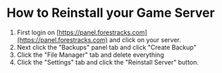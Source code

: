 # How to Reinstall your Game Server

1) First login on [https://panel.forestracks.com](https://panel.forestracks.com) and click on your server.
2) Next click the "Backups" panel tab and click "Create Backup"
3) Click the "File Manager" tab and delete everything
4) Click the "Settings" tab and click the "Reinstall Server" button.
